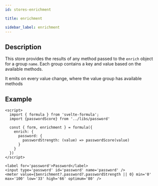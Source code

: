 ```yaml
---
id: stores-enrichment

title: enrichment

sidebar_label: enrichment
---
```


## Description

This store provides the results of any method passed to the `enrich` object for a group `name`. Each group contains a key and value based on the available methods.

It emits on every value change, where the value group has available methods

## Example

```svelte
<script>
  import { formula } from 'svelte-formula';
  import {passwordScore} from '../libs/password'

  const { form, enrichment } = formula({
    enrich: {
      password: {
        passwordStrength: (value) => passwordScore(value)
      }
    }
  })
</script>

<label for='password'>Password</label>
<input type='password' id='password' name='password' />
<meter value={$enrichment?.password?.passwordStrength || 0} min='0' max='100' low='33' high='66' optimum='80' />
```
